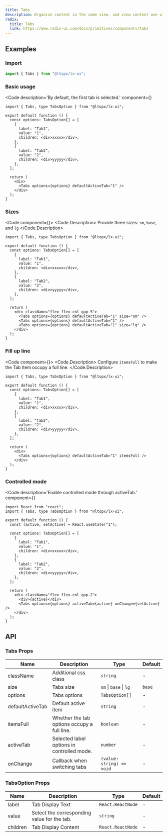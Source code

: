 ```yaml
---
title: Tabs
description: Organize content in the same view, and view content one view at a time. You can switch tabs to view other content.
radix:
  title: Tabs
  link: https://www.radix-ui.com/docs/primitives/components/tabs
---
```



## Examples

### Import

```js copy
import { Tabs } from "@ltopx/lx-ui";
```

### Basic usage

<Code 
  description='By default, the first tab is selected.' 
  component={<Basic />}
>
```tsx filename="Tabs.tsx" copy
import { Tabs, type TabsOption } from "@ltopx/lx-ui";

export default function () {
  const options: TabsOption[] = [
    {
      label: "Tab1",
      value: "1",
      children: <div>xxxxx</div>,
    },
    {
      label: "Tab2",
      value: "2",
      children: <div>yyyyy</div>,
    },
  ];
  
  return (
    <div>
      <Tabs options={options} defaultActiveTab="1" />
    </div>
  );
}
```
</Code>

### Sizes

<Code component={<Size />}>
<Code.Description>
Provide three sizes: `sm`, `base`, and `lg`
</Code.Description>
```tsx filename="Tabs.tsx" copy
import { Tabs, type TabsOption } from "@ltopx/lx-ui";

export default function () {
  const options: TabsOption[] = [
    {
      label: "Tab1",
      value: "1",
      children: <div>xxxxx</div>,
    },
    {
      label: "Tab2",
      value: "2",
      children: <div>yyyyy</div>,
    },
  ];
  
  return (
    <div className="flex flex-col gap-5">
      <Tabs options={options} defaultActiveTab="1" size="sm" />
      <Tabs options={options} defaultActiveTab="1" />
      <Tabs options={options} defaultActiveTab="1" size="lg" />
    </div>
  );
}
```
</Code>

### Fill up line

<Code component={<ItemsFull />}>
<Code.Description>
Configure `itemsFull` to make the Tab Item occupy a full line.
</Code.Description>
```tsx filename="Tabs.tsx" copy {19}
import { Tabs, type TabsOption } from "@ltopx/lx-ui";

export default function () {
  const options: TabsOption[] = [
    {
      label: "Tab1",
      value: "1",
      children: <div>xxxxx</div>,
    },
    {
      label: "Tab2",
      value: "2",
      children: <div>yyyyy</div>,
    },
  ];
  
  return (
    <div>
      <Tabs options={options} defaultActiveTab="1" itemsFull />
    </div>
  );
}
```
</Code>

### Controlled mode

<Code 
  description='Enable controlled mode through activeTab.' 
  component={<Active />}
>
```tsx filename="Tabs.tsx" copy
import React from "react";
import { Tabs, type TabsOption } from "@ltopx/lx-ui";

export default function () {
  const [active, setActive] = React.useState("1");
  
  const options: TabsOption[] = [
    {
      label: "Tab1",
      value: "1",
      children: <div>xxxxx</div>,
    },
    {
      label: "Tab2",
      value: "2",
      children: <div>yyyyy</div>,
    },
  ];
  
  return (
    <div className="flex flex-col gap-2">
      <div>{active}</div>
      <Tabs options={options} activeTab={active} onChange={setActive} />
    </div>
  );
}
```
</Code>

## API

### Tabs Props

| Name             | Description                                 | Type                      | Default |
| ---------------- | ------------------------------------------- | ------------------------- | ------- |
| className        | Additional css class                        | `string`                  | -       |
| size             | Tabs size                                   | `sm` \| `base` \| `lg`    | `base`  |
| options          | Tabs options                                | `TabsOption[]`            | -       |
| defaultActiveTab | Default active item                         | `string`                  | -       |
| itemsFull        | Whether the tab options occupy a full line. | `boolean`                 | -       |
| activeTab        | Selected label options in controlled mode.  | `number`                  | -       |
| onChange         | Callback when switching tabs                | `(value: string) => void` | -       |

### TabsOption Props

| Name     | Description                                 | Type              | Default |
| -------- | ------------------------------------------- | ----------------- | ------- |
| label    | Tab Display Text                            | `React.ReactNode` | -       |
| value    | Select the corresponding value for the tab. | `string`          | -       |
| children | Tab Display Content                         | `React.ReactNode` | -       |
